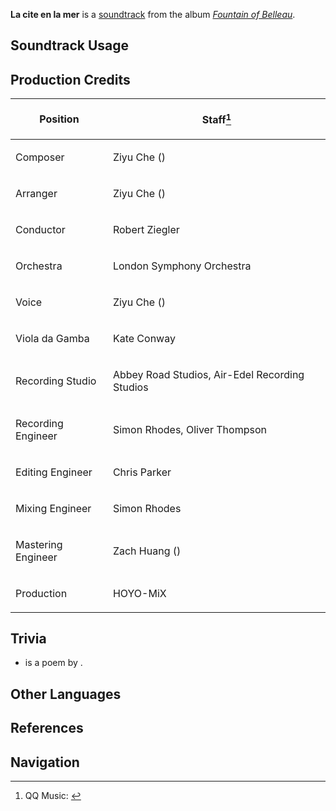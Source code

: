{{Soundtrack Infobox
|image          = Fountain of Belleau.png
|album          = Fountain of Belleau
|disc           = 3
|number         = 64
|featured       = 
|featured2      = 
|featured3      = 
|featured_disc  = 
|featured_disc2 = 
|featured_disc3 = 
|youtube_id     = ENy9JiEaixM
|spotify_id     = 59XyZD7w72WDvRhiOqNbio
|previous       = Miraculous Whisper
|next           = Passage of an Era
}}
'''La cite en la mer''' is a [[soundtrack]] from the album ''[[Fountain of Belleau]]''.

==Soundtrack Usage==
{{Soundtrack Usage
|quest    = 
|location = Fontaine//underwater;;Institute of Natural Philosophy;;Tower of Ipsissimus//underwater, after [[Waking from the Great Dream (Quest)|sinking]]
|domain   = 
}}

==Production Credits==
{| class="wikitable"
! Position
! Staff<ref>QQ Music: [https://y.qq.com/n/ryqq/songDetail/001v6t932qws0a {{zh|渊水遗落之城 La cite en la mer}}]</ref>
|-
! Composer
| Ziyu Che ({{zh|车子玉}})
|-
! Arranger
| Ziyu Che ({{zh|车子玉}})
|-
! Conductor
| Robert Ziegler
|-
! Orchestra
| London Symphony Orchestra
|-
! Voice
| Ziyu Che ({{zh|车子玉}})
|-
! Viola da Gamba
| Kate Conway
|-
! Recording Studio
| Abbey Road Studios, Air-Edel Recording Studios
|-
! Recording Engineer
| Simon Rhodes, Oliver Thompson
|-
! Editing Engineer
| Chris Parker
|-
! Mixing Engineer
| Simon Rhodes
|-
! Mastering Engineer
| Zach Huang ({{zh|黄巍}})
|-
! Production
| HOYO-MiX
|}
<!--
==Videos==
<gallery>
</gallery>

==Trivia==
-->
==Trivia==

* ''{{w|The City in the Sea}}'' is a poem by {{w|Edgar Allan Poe}}.

==Other Languages==
{{Other Languages
|en      = La cite en la mer
|en_lang = fr
|en_tl   = The City Within the Sea
|zhs     = 渊水遗落之城
|zhs_rm  = 
|zhs_tl  = 
|ja      = 淵水の失われた都
|ja_rm   = Ensui no Ushinawareta Miyako
|ja_tl   = 
|fr      = La cité en la mer
|fr_tl   = The City Within the Sea
}}

==References==
{{Reflist}}

==Navigation==
{{Soundtrack Navbox|Fountain of Belleau}}